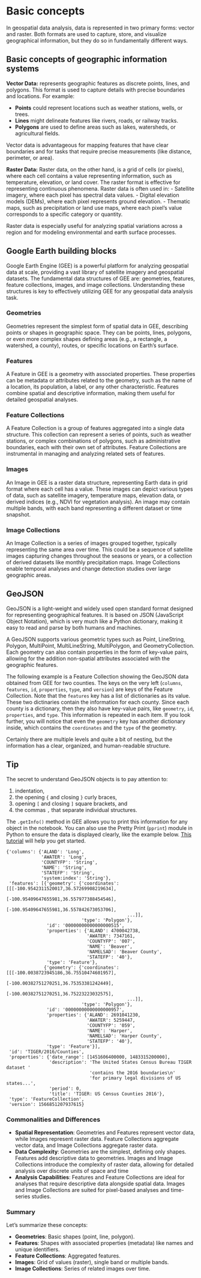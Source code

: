 # Basic concepts

In geospatial data analysis, data is represented in two primary forms: vector and raster. Both formats are used to capture, store, and visualize geographical information, but they do so in fundamentally different ways.

## Basic concepts of geographic information systems

**Vector Data:** represents geographic features as discrete points, lines, and polygons. This format is used to capture details with precise boundaries and locations. For example:

- **Points** could represent locations such as weather stations, wells, or trees.
- **Lines** might delineate features like rivers, roads, or railway tracks.
- **Polygons** are used to define areas such as lakes, watersheds, or agricultural fields.

Vector data is advantageous for mapping features that have clear boundaries and for tasks that require precise measurements (like distance, perimeter, or area).

**Raster Data:**
Raster data, on the other hand, is a grid of cells (or pixels), where each cell contains a value representing information, such as temperature, elevation, or land cover. The raster format is effective for representing continuous phenomena. Raster data is often used in:
- Satellite imagery, where each pixel has spectral data values.
- Digital elevation models (DEMs), where each pixel represents ground elevation.
- Thematic maps, such as precipitation or land use maps, where each pixel's value corresponds to a specific category or quantity.

Raster data is especially useful for analyzing spatial variations across a region and for modeling environmental and earth surface processes.


## Google Earth building blocks

Google Earth Engine (GEE) is a powerful platform for analyzing geospatial data at scale, providing a vast library of satellite imagery and geospatial datasets. The fundamental data structures of GEE are: geometries, features, feature collections, images, and image collections. Understanding these structures is key to effectively utilizing GEE for any geospatial data analysis task.

### Geometries
Geometries represent the simplest form of spatial data in GEE, describing points or shapes in geographic space. They can be points, lines, polygons, or even more complex shapes defining areas (e.g., a rectangle, a watershed, a county), routes, or specific locations on Earth's surface.

### Features
A Feature in GEE is a geometry with associated properties. These properties can be metadata or attributes related to the geometry, such as the name of a location, its population, a label, or any other characteristic. Features combine spatial and descriptive information, making them useful for detailed geospatial analyses.

### Feature Collections
A Feature Collection is a group of features aggregated into a single data structure. This collection can represent a series of points, such as weather stations, or complex combinations of polygons, such as administrative boundaries, each with their own set of attributes. Feature Collections are instrumental in managing and analyzing related sets of features.

### Images
An Image in GEE is a raster data structure, representing Earth data in grid format where each cell has a value. These images can depict various types of data, such as satellite imagery, temperature maps, elevation data, or derived indices (e.g., NDVI for vegetation analysis). An image may contain multiple bands, with each band representing a different dataset or time snapshot.

### Image Collections
An Image Collection is a series of images grouped together, typically representing the same area over time. This could be a sequence of satellite images capturing changes throughout the seasons or years, or a collection of derived datasets like monthly precipitation maps. Image Collections enable temporal analyses and change detection studies over large geographic areas.

## GeoJSON

GeoJSON is a light-weight and widely used open standard format designed for representing geographical features. It is based on JSON (JavaScript Object Notation), which is very much like a Python dictionary, making it easy to read and parse by both humans and machines. 

A GeoJSON supports various geometric types such as Point, LineString, Polygon, MultiPoint, MultiLineString, MultiPolygon, and GeometryCollection. Each geometry can also contain properties in the form of key-value pairs, allowing for the addition non-spatial attributes associated with the geographic features.

The following example is a Feature Collection showing the GeoJSON data obtained from GEE for two counties. The keys on the very left (`columns`, `features`, `id`, `properties`, `type`, and `version`) are keys of the Feature Collection. Note that the `features` key has a list of dictionaries as its value. These two dictinaries contain the information for each county. Since each county is a dictionary, then they also have key-value pairs, like `geometry`, `id`, `properties`, and `type`. This  information is repeated in each item. If you look further, you will notice that even the `geometry` key has another dictionary inside, which contains the `coordinates` and the `type` of the geometry.

Certainly there are multiple levels and quite a bit of nesting, but the information has a clear, organized, and human-readable structure.

::: {.callout-tip}
## Tip
The secret to understand GeoJSON objects is to pay attention to:

1) indentation,
2) the opening `{` and closing `}` curly braces, 
3) opening `[` and closing `]` square brackets, and 
4) the commas `,` that separate individual structures.
:::

The `.getInfo()` method in GEE allows you to print this information for any object in the notebook. You can also use the Pretty Print (`pprint`) module in Python to ensure the data is displayed clearly, like the example below. [This tutorial](https://soilwater.github.io/pynotes-gee/notebooks/value_at_a_point.html) will help you get started.

```
{'columns': {'ALAND': 'Long',
             'AWATER': 'Long',
             'COUNTYFP': 'String',
             'NAME': 'String',
             'STATEFP': 'String',
             'system:index': 'String'},
 'features': [{'geometry': {'coordinates': [[[-100.9542311520017,36.57269908219634],
                                             [-100.95409647655981,36.557977388454546],
                                             [-100.95409647655981,36.557842673053706],
                                             ...]],
                            'type': 'Polygon'},
               'id': '00000000000000000515',
               'properties': {'ALAND': 4700042738,
                              'AWATER': 7347161,
                              'COUNTYFP': '007',
                              'NAME': 'Beaver',
                              'NAMELSAD': 'Beaver County',
                              'STATEFP': '40'},
               'type': 'Feature'},
              {'geometry': {'coordinates': [[[-100.0038723945186,36.75510474601957],
                                             [-100.00382751270251,36.75353381242449],
                                             [-100.00382751270251,36.75223223032575],
                                             ...]],
                            'type': 'Polygon'},
               'id': '00000000000000000957',
               'properties': {'ALAND': 2691041230,
                              'AWATER': 5259447,
                              'COUNTYFP': '059',
                              'NAME': 'Harper',
                              'NAMELSAD': 'Harper County',
                              'STATEFP': '40'},
               'type': 'Feature'}],
 'id': 'TIGER/2016/Counties',
 'properties': {'date_range': [1451606400000, 1483315200000],
                'description': 'The United States Census Bureau TIGER dataset '
                               'contains the 2016 boundaries\n'
                               'for primary legal divisions of US states...',
                'period': 0,
                'title': 'TIGER: US Census Counties 2016'},
 'type': 'FeatureCollection',
 'version': 1566851207937615}
```

### Commonalities and Differences
- **Spatial Representation**: Geometries and Features represent vector data, while Images represent raster data. Feature Collections aggregate vector data, and Image Collections aggregate raster data.
- **Data Complexity**: Geometries are the simplest, defining only shapes. Features add descriptive data to geometries. Images and Image Collections introduce the complexity of raster data, allowing for detailed analysis over discrete units of space and time
- **Analysis Capabilities**: Features and Feature Collections are ideal for analyses that require descriptive data alongside spatial data. Images and Image Collections are suited for pixel-based analyses and time-series studies.

### Summary
Let's summarize these concepts:

- **Geometries**: Basic shapes (point, line, polygon).
- **Features**: Shapes with associated properties (metadata) like names and unique identifiers.
- **Feature Collections**: Aggregated features.
- **Images**: Grid of values (raster), single band or multiple bands.
- **Image Collections**: Series of related images over time.